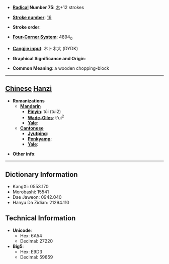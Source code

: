 * '''[[Wiktionary:Chinese radical index| Radical]] Number 75''': [[Wiktionary:Chinese radical index 木|木]]+12 strokes

* '''[[Wiktionary:Chinese total strokes index|Stroke number]]''': [[Wiktionary:Chinese total strokes index 16|16]]

* '''Stroke order''': 

* '''[[Wiktionary:Chinese four corner index|Four-Corner System]]''': 4894<sub>0</sub>

* '''[[Wiktionary:Chinese Cangjie index|Cangjie input]]''': 木卜木大 (DYDK)

* '''Graphical Significance and Origin''': 

* '''Common Meaning''': a wooden chopping-block

----

== [[Chinese]] [[Hanzi]] ==

* '''Romanizations'''
** '''[[Mandarin]]'''
*** '''[[Pinyin]]''': túi (tui2)
*** '''[[Wade-Giles]]''': t'ui<sup>2</sup>
*** '''[[Yale]]''': 
** '''[[Cantonese]]'''
*** '''[[Jyutping]]''':
*** '''[[Penkyamp]]''': 
*** '''[[Yale]]''': 

* '''Other info''': 

----

== Dictionary Information ==

* KangXi: 0553.170
* Morobashi: 15541
* Dae Jaweon: 0942.040
* Hanyu Da Zidian: 21294.110

== Technical Information ==

* '''Unicode''':
** Hex: 6A54
** Decimal: 27220
* '''Big5''':
** Hex: E9D3
** Decimal: 59859